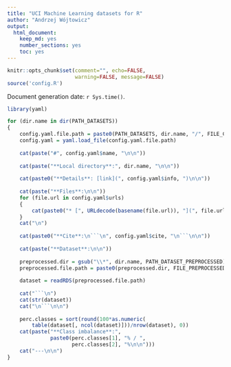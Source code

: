 ```yaml
---
title: "UCI Machine Learning datasets for R"
author: "Andrzej Wójtowicz"
output: 
  html_document: 
    keep_md: yes
    number_sections: yes
    toc: yes
---
```


```r
knitr::opts_chunk$set(comment="", echo=FALSE, 
                      warning=FALSE, message=FALSE)
source('config.R')
```

Document generation date: `r Sys.time()`.


```r
library(yaml)

for (dir.name in dir(PATH_DATASETS))
{
    config.yaml.file.path = paste0(PATH_DATASETS, dir.name, "/", FILE_CONFIG_YAML)
    config.yaml = yaml.load_file(config.yaml.file.path)
    
    cat(paste("#", config.yaml$name, "\n\n"))
    
    cat(paste("**Local directory**:", dir.name, "\n\n"))
    
    cat(paste0("**Details**: [link](", config.yaml$info, ")\n\n"))
    
    cat(paste("**Files**:\n\n"))
    for (file.url in config.yaml$urls)
    {
        cat(paste0("* [", URLdecode(basename(file.url)), "](", file.url, ")\n"))
    }
    cat("\n")
    
    cat(paste0("**Cite**:\n```\n", config.yaml$cite, "\n```\n\n"))
    
    cat(paste("**Dataset**:\n\n"))
    
    preprocessed.dir = gsub("\\*", dir.name, PATH_DATASET_PREPROCESSED)
    preprocessed.file.path = paste0(preprocessed.dir, FILE_PREPROCESSED_OUTPUT)
    
    dataset = readRDS(preprocessed.file.path)
    
    cat("```\n")
    cat(str(dataset))
    cat("\n```\n\n")
    
    perc.classes = sort(round(100*as.numeric(
        table(dataset[, ncol(dataset)]))/nrow(dataset), 0))
    cat(paste("**Class imbalance**:", 
              paste0(perc.classes[1], "% / ", 
                     perc.classes[2], "%\n\n")))
    cat("---\n\n")
}
```

